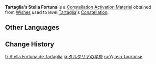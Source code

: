 {{Item Infobox
|id           = 001133
|image        = Item Stella Fortuna (5 Star).png
|type         = Constellation Activation Materials
|group        = Stella Fortuna
|quality      = 5
|description  = [[Tartaglia]]'s Constellation Activation Material
|source1      = [[Wishes]]
}}
'''Tartaglia's Stella Fortuna''' is a [[Constellation Activation Material]] obtained from [[Wishes]] used to level [[Tartaglia]]'s [[Constellation]].

==Other Languages==
{{Other Languages|default_hidden=1
|en      = Tartaglia's Stella Fortuna
|zhs     = 达达利亚的命星
|zhs_rm  = Dádálìyǎ de Mìngxīng
|zht     = 達達利亞的命星
|zht_rm  = Dádálìyǎ de Mìngxīng
|ja      = タルタリヤの星屑
|ja_rm   = Tarutariya no Hoshikuzu
|ko      = 타르탈리아<->의 운명<->의 별
|es      = Stella Fortuna de Tartaglia
|fr      = Stella Fortuna de Tartaglia
|ru      = Удача Тартальи
|th      = ดวงดาวแห่งชีวิตของ Tartaglia
|th_rm   = 
|vi      = Chòm Sao Của Tartaglia
|de      = Stella Fortuna von Tartaglia
|id      = Tartaglia's Stella Fortuna
|pt      = Stella Fortuna de Tartaglia
|tr      = Tartaglia'nın Yaşam Yıldızı
|it      = Stella Fortuna di Tartaglia
}}

==Change History==
{{Change History|1.1}}

[[fr:Stella Fortuna de Tartaglia]]
[[ja:タルタリヤの星屑]]
[[ru:Удача Тартальи]]